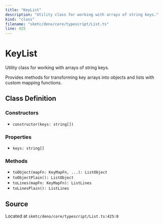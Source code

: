```yaml
---
title: "KeyList"
description: "Utility class for working with arrays of string keys."
kind: "class"
filename: "skmtc/deno/core/typescript/List.ts"
line: 425
---
```


# KeyList

Utility class for working with arrays of string keys.

Provides methods for transforming key arrays into objects and lists
with custom mapping functions.

## Class Definition

### Constructors

- `constructor(keys: string[])`

### Properties

- `keys: string[]`

### Methods

- `toObject(mapFn: KeyMapFn, ...): ListObject`
- `toObjectPlain(): ListObject`
- `toLines(mapFn: KeyMapFn): ListLines`
- `toLinesPlain(): ListLines`

## Source

Located at `skmtc/deno/core/typescript/List.ts:425:0`
